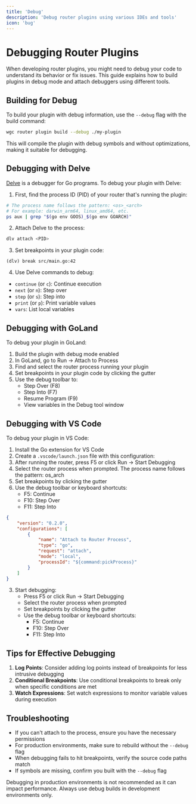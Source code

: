 ```yaml
---
title: 'Debug'
description: 'Debug router plugins using various IDEs and tools'
icon: 'bug'
---
```


# Debugging Router Plugins

When developing router plugins, you might need to debug your code to understand its behavior or fix issues. This guide explains how to build plugins in debug mode and attach debuggers using different tools.

## Building for Debug

To build your plugin with debug information, use the `--debug` flag with the build command:

```bash
wgc router plugin build --debug ./my-plugin
```

This will compile the plugin with debug symbols and without optimizations, making it suitable for debugging.

## Debugging with Delve

[Delve](https://github.com/go-delve/delve) is a debugger for Go programs. To debug your plugin with Delve:

1. First, find the process ID (PID) of your router that's running the plugin:
```bash
# The process name follows the pattern: <os>_<arch>
# For example: darwin_arm64, linux_amd64, etc.
ps aux | grep "$(go env GOOS)_$(go env GOARCH)"
```

2. Attach Delve to the process:
```bash
dlv attach <PID>
```

3. Set breakpoints in your plugin code:
```
(dlv) break src/main.go:42
```

4. Use Delve commands to debug:
- `continue` (or `c`): Continue execution
- `next` (or `n`): Step over
- `step` (or `s`): Step into
- `print` (or `p`): Print variable values
- `vars`: List local variables

## Debugging with GoLand

To debug your plugin in GoLand:

1. Build the plugin with debug mode enabled
2. In GoLand, go to Run → Attach to Process
3. Find and select the router process running your plugin
4. Set breakpoints in your plugin code by clicking the gutter
5. Use the debug toolbar to:
   - Step Over (F8)
   - Step Into (F7)
   - Resume Program (F9)
   - View variables in the Debug tool window

## Debugging with VS Code

To debug your plugin in VS Code:

1. Install the Go extension for VS Code
2. Create a `.vscode/launch.json` file with this configuration:
3. After running the router, press F5 or click Run → Start Debugging
4. Select the router process when prompted. The process name follows the pattern: os_arch
5. Set breakpoints by clicking the gutter
6. Use the debug toolbar or keyboard shortcuts:
   - F5: Continue
   - F10: Step Over
   - F11: Step Into
```json
{
    "version": "0.2.0",
    "configurations": [
        {
            "name": "Attach to Router Process",
            "type": "go",
            "request": "attach",
            "mode": "local",
            "processId": "${command:pickProcess}"
        }
    ]
}
```
3. Start debugging:
   - Press F5 or click Run → Start Debugging
   - Select the router process when prompted
   - Set breakpoints by clicking the gutter
   - Use the debug toolbar or keyboard shortcuts:
     - F5: Continue
     - F10: Step Over
     - F11: Step Into

## Tips for Effective Debugging

1. **Log Points**: Consider adding log points instead of breakpoints for less intrusive debugging
2. **Conditional Breakpoints**: Use conditional breakpoints to break only when specific conditions are met
3. **Watch Expressions**: Set watch expressions to monitor variable values during execution

## Troubleshooting

- If you can't attach to the process, ensure you have the necessary permissions
- For production environments, make sure to rebuild without the `--debug` flag
- When debugging fails to hit breakpoints, verify the source code paths match
- If symbols are missing, confirm you built with the `--debug` flag

<Note>
Debugging in production environments is not recommended as it can impact performance. Always use debug builds in development environments only.
</Note> 

